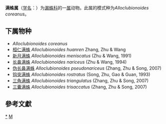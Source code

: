 {{Automatic taxobox
| taxon = Alloclubionoides
| authority = Paik, 1992
| type species = Alloclubionoides coreanus
| type species authority = Paik, 1992
}}
'''满蛛属'''（[[学名|学名]]：{{lang|la|''Alloclubionoides''}}）为[[漏蛛科|漏蛛科]]的一[[属|属]]动物。此属的模式种为''Alloclubionoides coreanus''。

==下属物种==
* ''Alloclubionoides coreanus''
* [[桓仁满蛛|桓仁满蛛]] ''Alloclubionoides huanren'' Zhang, Zhu & Wang
* [[新月满蛛|新月满蛛]] ''Alloclubionoides meniscatus'' (Zhu & Wang, 1991)
* [[长鼻满蛛|长鼻满蛛]] ''Alloclubionoides nariceus'' (Zhu & Wang, 1994)
* [[伪长鼻满蛛|伪长鼻满蛛]] ''Alloclubionoides pseudonariceus'' (Zhang, Zhu & Song, 2007)
* [[钩突满蛛|钩突满蛛]] ''Alloclubionoides rostratus'' (Song, Zhu, Gao & Guan, 1993)
* [[三角满蛛|三角满蛛]] ''Alloclubionoides triangulatus'' (Zhang, Zhu & Song, 2007) 
* [[三囊满蛛|三囊满蛛]] ''Alloclubionoides trisaccatus'' (Zhang, Zhu & Song, 2007) 

==參考文獻==
{{reflist}}

{{taxonbar}}

[[Category:_满蛛属|*]]
[[Category:_1992年描述的分类群|M]]